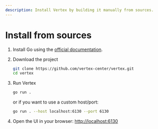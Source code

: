 ```yaml
---
description: Install Vertex by building it manually from sources.
---
```


# Install from sources

1. Install Go using the [official documentation](https://go.dev/doc/install).

2. Download the project
    ```bash
    git clone https://github.com/vertex-center/vertex.git
    cd vertex
    ```

3. Run Vertex
    ```bash
    go run .
    ```

    or if you want to use a custom host/port:
    ```bash
    go run . --host localhost:6130 --port 6130
    ```

4. Open the UI in your browser: [http://localhost:6130](http://localhost:6130)
